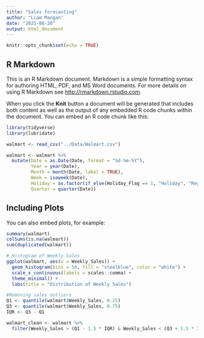 ```yaml
---
title: "Sales forecasting"
author: "Liam Mangan"
date: "2025-08-20"
output: html_document
---
```


```r
knitr::opts_chunk$set(echo = TRUE)
```

## R Markdown

This is an R Markdown document. Markdown is a simple formatting syntax for authoring HTML, PDF, and MS Word documents. For more details on using R Markdown see <http://rmarkdown.rstudio.com>.

When you click the **Knit** button a document will be generated that includes both content as well as the output of any embedded R code chunks within the document. You can embed an R code chunk like this:

```r
library(tidyverse)
library(lubridate)
```

```r
walmart <- read_csv("../Data/Walmart.csv")

walmart <- walmart %>%
  mutate(Date = as.Date(Date, format = "%d-%m-%Y"),
         Year = year(Date),
         Month = month(Date, label = TRUE),
         Week = isoweek(Date),
         Holiday = as.factor(if_else(Holiday_Flag == 1, "Holiday", "Regular")),
         Quarter = quarter(Date))
```

## Including Plots

You can also embed plots, for example:

```r
summary(walmart)
colSums(is.na(walmart))
sum(duplicated(walmart))

# Histogram of Weekly Sales
ggplot(walmart, aes(x = Weekly_Sales)) +
  geom_histogram(bins = 50, fill = "steelblue", color = "white") +
  scale_x_continuous(labels = scales::comma) +
  theme_minimal() +
  labs(title = "Distribution of Weekly Sales")

```
```r
#Removing sales outliers
Q1 <- quantile(walmart$Weekly_Sales, 0.25)
Q3 <- quantile(walmart$Weekly_Sales, 0.75)
IQR <- Q3 - Q1

walmart_clean <- walmart %>%
  filter(Weekly_Sales > (Q1 - 1.5 * IQR) & Weekly_Sales < (Q3 + 1.5 * IQR))
  

```